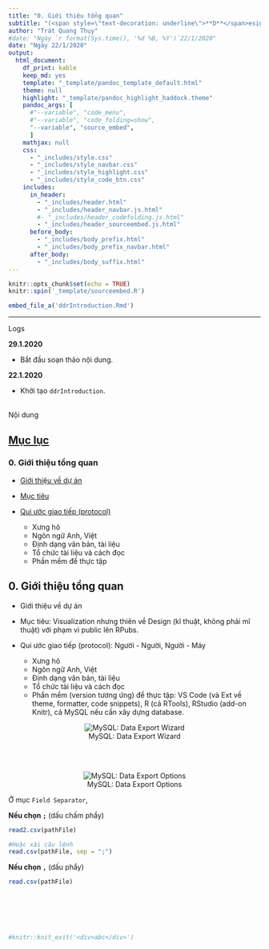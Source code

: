 ```yaml
---
title: "0. Giới thiệu tổng quan"
subtitle: "(<span style=\"text-decoration: underline\">**D**</span>esign <span style=\"text-decoration: underline\">**D**</span>ocuments with <span style=\"text-decoration: underline\">**RMarkdown**</span>)"
author: "Trát Quang Thụy"
#date: "Ngày `r format(Sys.time(), '%d %B, %Y')`22/1/2020"
date: "Ngày 22/1/2020"
output: 
  html_document: 
    df_print: kable
    keep_md: yes
    template: "_template/pandoc_template_default.html"
    theme: null
    highlight: "_template/pandoc_highlight_haddock.theme"
    pandoc_args: [
      #"--variable", "code_menu",
      #"--variable", "code_folding=show",
      "--variable", "source_embed",
      ]
    mathjax: null
    css:
      - "_includes/style.css"
      - "_includes/style_navbar.css"
      - "_includes/style_highlight.css"
      - "_includes/style_code_btn.css"
    includes:
      in_header:
        - "_includes/header.html"
        - "_includes/header_navbar.js.html"
        #- "_includes/header_codefolding.js.html"
        - "_includes/header_sourceembed.js.html"
      before_body:
        - "_includes/body_prefix.html"
        - "_includes/body_prefix_navbar.html"
      after_body:
        - "_includes/body_suffix.html"
---
```

```r
knitr::opts_chunk$set(echo = TRUE)
knitr::spin('_template/sourceembed.R')
```
```r
embed_file_a('ddrIntroduction.Rmd')
```

---
<div class="logs">
<div class="logs-caption">Logs</div>
<div class="logs-content scroll">
**29.1.2020**

- Bắt đầu soạn thảo nội dung.

**22.1.2020**

- Khởi tạo `ddrIntroduction`.

</div></div>
<br/>
<div class="logs">
<div class="logs-caption">Nội dung</div>
<div class="logs-content">
# <a target="_parent" href="https://rpubs.com/BabyMouse/ddRMarkdown">Mục lục</a>

### 0. Giới thiệu tổng quan

* [Giới thiệu về dự án](#IntroProj)
	
* [Mục tiêu](#Goal)
	
* [Qui ước giao tiếp (protocol)](#Protocol)
	
	* Xưng hô
	* Ngôn ngữ Anh, Việt
	* Định dạng văn bản, tài liệu
	* Tổ chức tài liệu và cách đọc
	* Phần mềm để thực tập

</div></div>

## 0. Giới thiệu tổng quan

* <a id="IntroProj" />Giới thiệu về dự án
	
* <a id="Goal" />Mục tiêu: Visualization nhưng thiên về Design (kĩ thuật, không phải mĩ thuật) với phạm vi public lên RPubs.
	
* <a id="Protocol" />Qui ước giao tiếp (protocol): Người - Người, Người - Máy
	
	* Xưng hô
	* Ngôn ngữ Anh, Việt
	* Định dạng văn bản, tài liệu
	* Tổ chức tài liệu và cách đọc
	* Phần mềm (version tương ứng) để thực tập: VS Code (và Ext về theme, formatter, code snippets), R (cả RTools), RStudio (add-on Knitr), cả MySQL nếu cần xây dựng database.


<center>![MySQL: Data Export Wizard](_imgs/ddrIntroduction_dataExportWizard.png)</center><br/><br/>

<center>![MySQL: Data Export Options](_imgs/ddrIntroduction_dataExportOptions.png)</center>


Ở mục `Field Separator`,

**Nếu chọn `;`{.sql}** (dấu chấm phẩy)
```r
read2.csv(pathFile)

#Hoặc xài câu lệnh
read.csv(pathFile, sep = ";")
```

**Nếu chọn `,`** (dấu phẩy)
```r
read.csv(pathFile)
```

<br/><br/><br/><br/>


```r
#knitr::knit_exit('<div>abc</div>')
```

